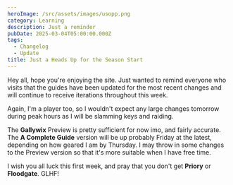```yaml
---
heroImage: /src/assets/images/usopp.png
category: Learning
description: Just a reminder
pubDate: 2025-03-04T05:00:00.000Z
tags:
  - Changelog
  - Update
title: Just a Heads Up for the Season Start
---
```


Hey all, hope you're enjoying the site. Just wanted to remind everyone who visits that the guides have been updated for the most recent changes and will continue to receive iterations throughout this week.

Again, I'm a player too, so I wouldn't expect any large changes tomorrow during peak hours as I will be slamming keys and raiding.  

The **Gallywix** Preview is pretty sufficient for now imo, and fairly accurate. The **A Complete Guide** version will be up probably Friday at the latest, depending on how geared I am by Thursday. I may throw in some changes to the Preview version so that it's more suitable when I have free time.

I wish you all luck this first week, and pray that you don't get **Priory** or **Floodgate**. GLHF!
